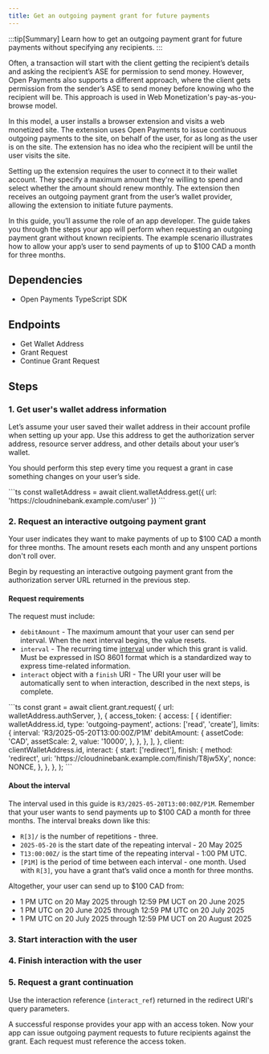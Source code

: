 ```yaml
---
title: Get an outgoing payment grant for future payments
---
```



:::tip[Summary]
Learn how to get an outgoing payment grant for future payments without specifying any recipients.
:::

Often, a transaction will start with the client getting the recipient’s details and asking the recipient’s ASE for permission to send money. However, Open Payments also supports a different approach, where the client gets permission from the sender’s ASE to send money before knowing who the recipient will be. This approach is used in Web Monetization's pay-as-you-browse model.

In this model, a user installs a browser extension and visits a web monetized site. The extension uses Open Payments to issue continuous outgoing payments to the site, on behalf of the user, for as long as the user is on the site. The extension has no idea who the recipient will be until the user visits the site.

Setting up the extension requires the user to connect it to their wallet account. They specify a maximum amount they're willing to spend and select whether the amount should renew monthly. The extension then receives an outgoing payment grant from the user’s wallet provider, allowing the extension to initiate future payments.

In this guide, you’ll assume the role of an app developer. The guide takes you through the steps your app will perform when requesting an outgoing payment grant without known recipients. The example scenario illustrates how to allow your app’s user to send payments of up to $100 CAD a month for three months.

## Dependencies

- <LinkOut href='https://github.com/interledger/open-payments/tree/main/packages/open-payments'>
    Open Payments TypeScript SDK
  </LinkOut>

## Endpoints

- <LinkOut href='https://openpayments.dev/apis/wallet-address-server/operations/get-wallet-address/'>
    Get Wallet Address
  </LinkOut>
- <LinkOut href='https://openpayments.dev/apis/auth-server/operations/post-request/'>
    Grant Request
  </LinkOut>
- <LinkOut href='https://openpayments.dev/apis/auth-server/operations/post-continue/'>
    Continue Grant Request
  </LinkOut>

## Steps

### 1. Get user's wallet address information

Let’s assume your user saved their wallet address in their account profile when setting up your app. Use this address to get the authorization server address, resource server address, and other details about your user’s wallet.

You should perform this step every time you request a grant in case something changes on your user’s side.

<Tabs syncKey="lang">
<TabItem label='TypeScript/JavaScript' icon='seti:javascript'>
```ts
const walletAddress = await client.walletAddress.get({
  url: 'https://cloudninebank.example.com/user'
})
```
</TabItem>
</Tabs>

### 2. Request an interactive outgoing payment grant

Your user indicates they want to make payments of up to $100 CAD a month for three months. The amount resets each month and any unspent portions don't roll over.

Begin by requesting an interactive outgoing payment grant from the authorization server URL returned in the previous step.

<InteractionReq />

#### Request requirements

The request must include:

- `debitAmount` - The maximum amount that your user can send per interval. When the next interval begins, the value resets.
- `interval` - The recurring time [interval](#about-the-interval) under which this grant is valid. Must be expressed in <LinkOut href="https://en.wikipedia.org/wiki/ISO_8601">ISO 8601</LinkOut> format which is a standardized way to express time-related information.
- `interact` object with a `finish` URI - The URI your user will be automatically sent to when interaction, described in the next steps, is complete.

<Tabs syncKey="lang">
<TabItem label='TypeScript/JavaScript' icon='seti:javascript'>
```ts
const grant = await client.grant.request(
  {
    url: walletAddress.authServer,
  },
  {
    access_token: {
      access: [
        {
          identifier: walletAddress.id,
          type: 'outgoing-payment',
          actions: ['read', 'create'],
          limits: {
            interval: 'R3/2025-05-20T13:00:00Z/P1M'
            debitAmount: {
              assetCode: 'CAD',
              assetScale: 2,
              value: '10000',
            },
          },
        },
      ],
    },
    client: clientWalletAddress.id,
    interact: {
      start: ['redirect'],
      finish: {
        method: 'redirect',
        uri: 'https://cloudninebank.example.com/finish/T8jw5Xy',
        nonce: NONCE,
      },
    },
  },
);
```
</TabItem>
</Tabs>

#### About the interval

The interval used in this guide is `R3/2025-05-20T13:00:00Z/P1M`. Remember that your user wants to send payments up to $100 CAD a month for three months. The interval breaks down like this:

- `R[3]/` is the number of repetitions - three.
- `2025-05-20` is the start date of the repeating interval - 20 May 2025
- `T13:00:00Z/` is the start time of the repeating interval - 1:00 PM UTC.
- `[P1M]` is the period of time between each interval - one month. Used with `R[3]`, you have a grant that’s valid once a month for three months.

Altogether, your user can send up to $100 CAD from:

- 1 PM UTC on 20 May 2025 through 12:59 PM UCT on 20 June 2025
- 1 PM UTC on 20 June 2025 through 12:59 PM UTC on 20 July 2025
- 1 PM UTC on 20 July 2025 through 12:59 PM UCT on 20 August 2025

### 3. Start interaction with the user

<StartInteraction />

### 4. Finish interaction with the user

<FinishInteraction />

### 5. Request a grant continuation

Use the interaction reference (`interact_ref`) returned in the redirect URI's query parameters.

<Tabs syncKey='lang'>
  <TabItem label='TypeScript/JavaScript' icon='seti:javascript'>
    <ChunkedSnippet
      source='https://raw.githubusercontent.com/interledger/open-payments-snippets/main/grant/grant-continuation.ts'
      chunk='3'
    />
  </TabItem>
</Tabs>

A successful response provides your app with an access token. Now your app can issue outgoing payment requests to future recipients against the grant. Each request must reference the access token.
